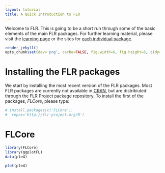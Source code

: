 ```yaml
---
layout: tutorial
title: A Quick Introduction to FLR
---
```


Welcome to FLR. This is going to be a short run through some of the basic elements of the main FLR packages. For further learning material, please visit the [learning page]({{ site.baseurl }}learning/learning.html) or the sites for [each individual package]({{ site.baseurl }}pkgs/pkgs.html).

```r
render_jekyll()
opts_chunk$set(dev='png', cache=FALSE, fig.width=6, fig.height=6, tidy=TRUE, results='markup')
```

# Installing the FLR packages

We start by installing the most recent version of the FLR packages. Most FLR packages are currently not available in [CRAN](http://cran.r-project.org), but are distribiuted through the FLR Project package repository. To install the first of the packages, *FLCore*, please type:

```r
# install.packages(c('FLCore'),
#  repos='http://flr-project.org/R')
```


# FLCore

```r
library(FLCore)
library(ggplotFL)
data(ple4)
```

```r
plot(ple4)
```
